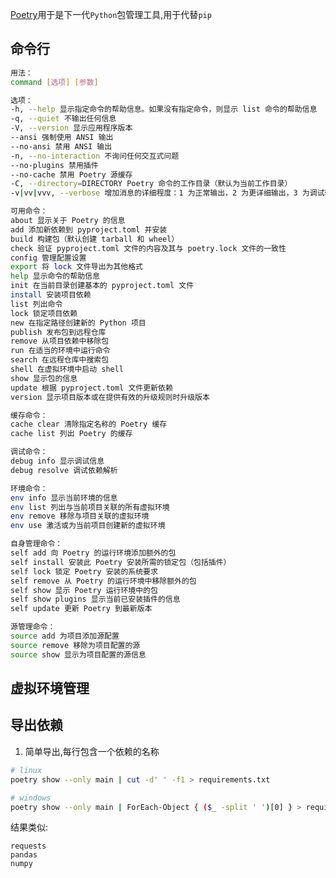 [Poetry](https://python-poetry.org/)用于是下一代`Python`包管理工具,用于代替`pip`

## 命令行

```bash
用法：
command [选项] [参数]

选项：
-h, --help 显示指定命令的帮助信息。如果没有指定命令，则显示 list 命令的帮助信息
-q, --quiet 不输出任何信息
-V, --version 显示应用程序版本
--ansi 强制使用 ANSI 输出
--no-ansi 禁用 ANSI 输出
-n, --no-interaction 不询问任何交互式问题
--no-plugins 禁用插件
--no-cache 禁用 Poetry 源缓存
-C, --directory=DIRECTORY Poetry 命令的工作目录（默认为当前工作目录）
-v|vv|vvv, --verbose 增加消息的详细程度：1 为正常输出，2 为更详细输出，3 为调试输出

可用命令：
about 显示关于 Poetry 的信息
add 添加新依赖到 pyproject.toml 并安装
build 构建包（默认创建 tarball 和 wheel）
check 验证 pyproject.toml 文件的内容及其与 poetry.lock 文件的一致性
config 管理配置设置
export 将 lock 文件导出为其他格式
help 显示命令的帮助信息
init 在当前目录创建基本的 pyproject.toml 文件
install 安装项目依赖
list 列出命令
lock 锁定项目依赖
new 在指定路径创建新的 Python 项目
publish 发布包到远程仓库
remove 从项目依赖中移除包
run 在适当的环境中运行命令
search 在远程仓库中搜索包
shell 在虚拟环境中启动 shell
show 显示包的信息
update 根据 pyproject.toml 文件更新依赖
version 显示项目版本或在提供有效的升级规则时升级版本

缓存命令：
cache clear 清除指定名称的 Poetry 缓存
cache list 列出 Poetry 的缓存

调试命令：
debug info 显示调试信息
debug resolve 调试依赖解析

环境命令：
env info 显示当前环境的信息
env list 列出与当前项目关联的所有虚拟环境
env remove 移除与项目关联的虚拟环境
env use 激活或为当前项目创建新的虚拟环境

自身管理命令：
self add 向 Poetry 的运行环境添加额外的包
self install 安装此 Poetry 安装所需的锁定包（包括插件）
self lock 锁定 Poetry 安装的系统要求
self remove 从 Poetry 的运行环境中移除额外的包
self show 显示 Poetry 运行环境中的包
self show plugins 显示当前已安装插件的信息
self update 更新 Poetry 到最新版本

源管理命令：
source add 为项目添加源配置
source remove 移除为项目配置的源
source show 显示为项目配置的源信息
```

## 虚拟环境管理


<PoetryEnvPathConfig/>

## 导出依赖

1. 简单导出,每行包含一个依赖的名称

```bash
# linux
poetry show --only main | cut -d' ' -f1 > requirements.txt

# windows
poetry show --only main | ForEach-Object { ($_ -split ' ')[0] } > requirements.txt
```

结果类似:

```text
requests
pandas
numpy
```